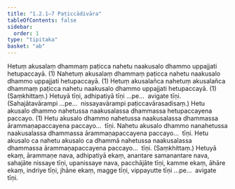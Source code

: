 ```yaml
---
title: "1.2.1–7 Paṭiccādivāra"
tableOfContents: false
sidebar:
  order: 1
type: "tipitaka"
basket: "ab"
---
```



<DynamicBreadcrumb />

<Division number="4">

<Paragraph number="10">
Hetuṃ akusalaṃ dhammaṃ paṭicca nahetu naakusalo dhammo uppajjati hetupaccayā. (1)
</Paragraph>

<Paragraph number="11">
Nahetuṃ akusalaṃ dhammaṃ paṭicca nahetu naakusalo dhammo uppajjati hetupaccayā. (1)
</Paragraph>

<Paragraph number="12">
Hetuṃ akusalañca nahetuṃ akusalañca dhammaṃ paṭicca nahetu naakusalo dhammo uppajjati hetupaccayā. (1) (Saṃkhittaṃ.) Hetuyā tīṇi, adhipatiyā tīṇi …pe…  avigate tīṇi.
</Paragraph>

<Paragraph number="13">
(Sahajātavārampi …pe…  nissayavārampi paṭiccavārasadisaṃ.)
</Paragraph>

</Division>
<Division number="5">

<Paragraph number="14">
Hetu akusalo dhammo nahetussa naakusalassa dhammassa hetupaccayena paccayo. (1)
</Paragraph>

<Paragraph number="15">
Hetu akusalo dhammo nahetussa naakusalassa dhammassa ārammaṇapaccayena paccayo…  tīṇi.
</Paragraph>

<Paragraph number="16">
Nahetu akusalo dhammo nanahetussa naakusalassa dhammassa ārammaṇapaccayena paccayo…  tīṇi.
</Paragraph>

<Paragraph number="17">
Hetu akusalo ca nahetu akusalo ca dhammā nahetussa naakusalassa dhammassa ārammaṇapaccayena paccayo…  tīṇi. (Saṃkhittaṃ.)
</Paragraph>

</Division>
<Division number="6">

<Paragraph number="18">
Hetuyā ekaṃ, ārammaṇe nava, adhipatiyā ekaṃ, anantare samanantare nava, sahajāte nissaye tīṇi, upanissaye nava, pacchājāte tīṇi, kamme ekaṃ, āhāre ekaṃ, indriye tīṇi, jhāne ekaṃ, magge tīṇi, vippayutte tīṇi …pe…  avigate tīṇi.
</Paragraph>
</Division>